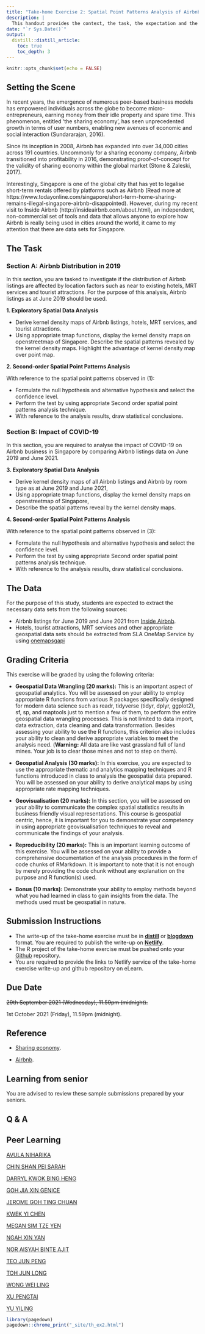 ```yaml
---
title: "Take-home Exercise 2: Spatial Point Patterns Analysis of Airbnb Listing in Singapore"
description: |
  This handout provides the context, the task, the expectation and the grading criteria of Take-home Exercise 2.  Students must review and understand them before getting started with the take-home exercise. 
date: "`r Sys.Date()`"
output:
  distill::distill_article:
    toc: true
    toc_depth: 3
---
```


```r
knitr::opts_chunk$set(echo = FALSE)
```

## Setting the Scene

In recent years, the emergence of numerous peer-based business models has empowered individuals across the globe to become micro-entrepreneurs, earning money from their idle property and spare time.  This phenomenon, entitled ‘the sharing economy’, has seen unprecedented growth in terms of user numbers, enabling new avenues of economic and social interaction (Sundararajan, 2016). 

Since its inception in 2008, Airbnb has expanded into over 34,000 cities across 191 countries. Uncommonly for a sharing economy company, Airbnb transitioned into profitability in 2016, demonstrating proof-of-concept for the validity of sharing economy within the global market (Stone & Zaleski, 2017).

Interestingly, Singapore is one of the global city that has yet to legalise short-term rentals offered by platforms such as Airbnb (Read more at https://www.todayonline.com/singapore/short-term-home-sharing-remains-illegal-singapore-airbnb-disappointed).  However, during my recent visit to Inside Airbnb (http://insideairbnb.com/about.html), an independent, non-commercial set of tools and data that allows anyone to explore how Airbnb is really being used in cities around the world, it came to my attention that there are data sets for Singapore.         


## The Task

### Section A: Airbnb Distribution in 2019

In this section, you are tasked to investigate if the distribution of Airbnb listings are affected by location factors such as near to existing hotels, MRT services and tourist attractions.  For the purpose of this analysis, Airbnb listings as at June 2019 should be used. 

**1. Exploratory Spatial Data Analysis**

+ Derive kernel density maps of Airbnb listings, hotels, MRT services, and tourist attractions.    
+ Using appropriate tmap functions, display the kernel density maps on openstreetmap of Singapore.  Describe the spatial patterns revealed by the kernel density maps.  Highlight the advantage of kernel density map over point map.

**2. Second-order Spatial Point Patterns Analysis**

With reference to the spatial point patterns observed in (1):

+ Formulate the null hypothesis and alternative hypothesis and select the confidence level.  
+ Perform the test by using appropriate Second order spatial point patterns analysis technique.  
+ With reference to the analysis results, draw statistical conclusions. 

### Section B: Impact of COVID-19

In this section, you are required to analyse the impact of COVID-19 on Airbnb business in Singapore by comparing Airbnb listings data on June 2019 and June 2021.

**3. Exploratory Spatial Data Analysis**

+ Derive kernel density maps of all Airbnb listings and Airbnb by room type as at June 2019 and June 2021,  
+ Using appropriate tmap functions, display the kernel density maps on openstreetmap of Singapore, 
+ Describe the spatial patterns reveal by the kernel density maps.

**4. Second-order Spatial Point Patterns Analysis**

With reference to the spatial point patterns observed in (3):

+ Formulate the null hypothesis and alternative hypothesis and select the confidence level.  
+ Perform the test by using appropriate Second order spatial point patterns analysis technique.  
+ With reference to the analysis results, draw statistical conclusions. 

## The Data

For the purpose of this study, students are expected to extract the necessary data sets from the following sources:

+ Airbnb listings for June 2019 and June 2021 from [Inside Airbnb](http://insideairbnb.com/get-the-data.html).  
+ Hotels, tourist attractions, MRT services and other appropriate geospatial data sets should be extracted from SLA OneMap Service by using [onemapsgapi](https://cran.r-project.org/web/packages/onemapsgapi/index.html)  

## Grading Criteria 

This exercise will be graded by using the following criteria:

- **Geospatial Data Wrangling (20 marks):**  This is an important aspect of geospatial analytics.  You will be assessed on your ability to employ appropriate R functions from various R packages specifically designed for modern data science such as readr, tidyverse (tidyr, dplyr, ggplot2), sf, sp, and maptools just to mention a few of them, to perform the entire geospatial data wrangling processes. This is not limited to data import, data extraction, data cleaning and data transformation.  Besides assessing your ability to use the R functions, this criterion also includes your ability to clean and derive appropriate variables to meet the analysis need. (**Warning:** All data are like vast grassland full of land mines. Your job is to clear those mines and not to step on them).                                                                         

- **Geospatial Analysis (30 marks):**  In this exercise, you are expected to use the appropriate thematic and analytics mapping techniques and R functions introduced in class to analysis the geospatial data prepared.  You will be assessed on your ability to derive analytical maps by using appropriate rate mapping techniques.                                        

- **Geovisualisation (20 marks):** In this section, you will be assessed on your ability to communicate the complex spatial statistics results in business friendly visual representations.  This course is geospatial centric, hence, it is important for you to demonstrate your competency in using appropriate geovisualisation techniques to reveal and communicate the findings of your analysis.                                                       

- **Reproducibility (20 marks):** This is an important learning outcome of this exercise.  You will be assessed on your ability to provide a comprehensive documentation of the analysis procedures in the form of code chunks of RMarkdown.  It is important to note that it is not enough by merely providing the code chunk without any explanation on the purpose and R function(s) used.  

- **Bonus (10 marks):**  Demonstrate your ability to employ methods beyond what you had learned in class to gain insights from the data.  The methods used must be geospatial in nature.
  
## Submission Instructions
  
- The write-up of the take-home exercise must be in [**distill**](https://rstudio.github.io/distill/) or [**blogdown**](https://github.com/rstudio/blogdown) format. You are required to publish the write-up on [**Netlify**](https://www.netlify.com/).
- The R project of the take-home exercise must be pushed onto your [Github](https://github.com/) repository.
- You are required to provide the links to Netlify service of the take-home exercise write-up and github repository on eLearn.

## Due Date

~~29th September 2021 (Wednesday), 11.59pm (midnight).~~

1st October 2021 (Friday), 11.59pm (midnight).

## Reference

+ [Sharing economy](https://en.wikipedia.org/wiki/Sharing_economy).

+ [Airbnb](https://en.wikipedia.org/wiki/Airbnb). 


## Learning from senior

You are advised to review these sample submissions prepared by your seniors.

## Q & A

## Peer Learning

[AVULA NIHARIKA](https://niharika-is415.netlify.app/posts/take%20home%20exercise-2/)

[CHIN SHAN PEI SARAH](https://sarahs-is415-blog.netlify.app/posts/2021-09-14-take-home-exercise-2/)

[DARRYL KWOK BING HENG](https://darryl-is415-blog.netlify.app/posts/2021-09-15-take-home-exercise-2/)

[GOH JIA XIN GENICE](https://geniceee-is415-blog.netlify.app/posts/2021-09-25-take-home-exercise-2/)

[JEROME GOH TING CHUAN](https://personal-blog-for-is415.netlify.app/posts/2021-09-17-take-home-assignment-2/)

[KWEK YI CHEN](https://kwekyichen-is415.netlify.app/posts/2021-09-16-takehome-ex02/)

[MEGAN SIM TZE YEN](https://is415-msty.netlify.app/posts/2021-09-19-take-home-exercise-2/)

[NGAH XIN YAN](https://yan-is415-blog3.netlify.app/posts/2021-10-26-take-home-exercise-2/)

[NOR AISYAH BINTE AJIT](https://aisyahajit2018-is415.netlify.app/posts/2021-10-01-take-home-exercise-2/)

[TEO JUN PENG](https://teojp3-is415.netlify.app/posts/2021-09-20-take-home-exercise-2/)

[TOH JUN LONG](https://junlong-is415.netlify.app/posts/2021-09-20-take-home-exercise-2/)

[WONG WEI LING](https://wlwong2018-is415-blog.netlify.app/posts/2021-09-30-take-home-exercise-2/)

[XU PENGTAI](https://jolly-goodall-704484.netlify.app/posts/2021-09-24-take-home-exercise-2/)

[YU YILING](https://yiling-is415-blog.netlify.app/posts/2021-09-25-take-home-exercise-2/)

```r
library(pagedown)
pagedown::chrome_print("_site/th_ex2.html")
```
